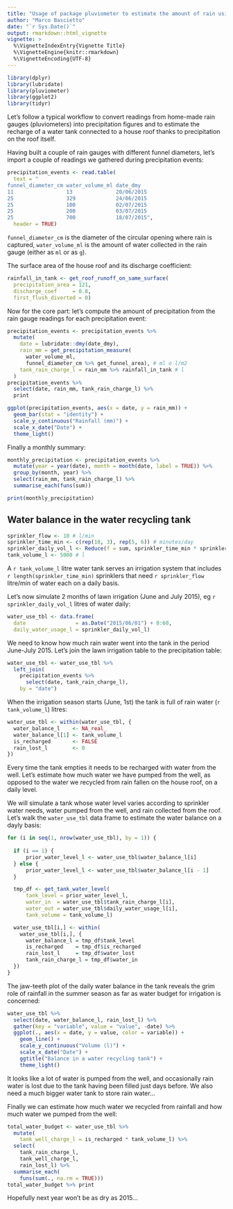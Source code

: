 ```yaml
---
title: "Usage of package pluviometer to estimate the amount of rain using a home-made pluviometer"
author: "Marco Bascietto"
date: "`r Sys.Date()`"
output: rmarkdown::html_vignette
vignette: >
  %\VignetteIndexEntry{Vignette Title}
  %\VignetteEngine{knitr::rmarkdown}
  %\VignetteEncoding{UTF-8}
---
```


```r
library(dplyr)
library(lubridate)
library(pluviometer)
library(ggplot2)
library(tidyr)
```

Let's follow a typical workflow to convert readings from home-made rain gauges (pluviometers) into precipitation figures and to estimate the recharge of a water tank connected to a house roof thanks to precipitation on the roof itself.

Having built a couple of rain gauges with different funnel diameters, let's import a couple of readings we gathered during precipitation events:

```r
precipitation_events <- read.table(
  text = "
funnel_diameter_cm water_volume_ml date_dmy
11                 13              20/06/2015
25                 329             24/06/2015
25                 100             02/07/2015
25                 200             03/07/2015
25                 700             18/07/2015",
  header = TRUE)
```


`funnel_diameter_cm` is the diameter of the circular opening where rain is captured, `water_volume_ml` is the amount of water collected in the rain gauge (either as `ml` or as `g`).

The surface area of the house roof and its discharge coefficient:
```r
rainfall_in_tank <- get_roof_runoff_on_same_surface(
  precipitation_area = 121, 
  discharge_coef     = 0.8,
  first_flush_diverted = 0)
```

Now for the core part: let's compute the amount of precipitation from the rain gauge readings for each precipitation event:

```r
precipitation_events <- precipitation_events %>%
  mutate(
    date = lubridate::dmy(date_dmy),
    rain_mm = get_precipitation_measure(
      water_volume_ml,
      funnel_diameter_cm %>% get_funnel_area), # ml o l/m2
    tank_rain_charge_l = rain_mm %>% rainfall_in_tank # l
  )
precipitation_events %>% 
  select(date, rain_mm, tank_rain_charge_l) %>% 
  print
```

```r
ggplot(precipitation_events, aes(x = date, y = rain_mm)) +
  geom_bar(stat = "identity") +
  scale_y_continuous("Rainfall (mm)") +
  scale_x_date("Date") +
  theme_light()
```


Finally a monthly summary:

```r
monthly_precipitation <- precipitation_events %>%
  mutate(year = year(date), month = month(date, label = TRUE)) %>%
  group_by(month, year) %>%
  select(rain_mm, tank_rain_charge_l) %>%
  summarise_each(funs(sum))

print(monthly_precipitation)
```

## Water balance in the water recycling tank


```r
sprinkler_flow <- 10 # l/min
sprinkler_time_min <- c(rep(10, 3), rep(5, 6)) # minutes/day
sprinkler_daily_vol_l <- Reduce(f = sum, sprinkler_time_min * sprinkler_flow) # l/day
tank_volume_l <- 5000 # l
```

A `r tank_volume_l` litre water tank serves an irrigation system that includes `r length(sprinkler_time_min)` sprinklers that need `r sprinkler_flow` litre/min of water each on a daily basis.

Let's now simulate 2 months of lawn irrigation (June and July 2015), eg `r sprinkler_daily_vol_l` litres of water daily:

```r
water_use_tbl <- data.frame(
  date                = as.Date("2015/06/01") + 0:60,
  daily_water_usage_l = sprinkler_daily_vol_l)
```

We need to know how much rain water went into the tank in the period June-July 2015. Let's join the lawn irrigation table to the precipitation table:

```r
water_use_tbl <- water_use_tbl %>% 
  left_join(
    precipitation_events %>% 
      select(date, tank_rain_charge_l),
    by = "date")
```

When the irrigation season starts (June, 1st) the tank is full of rain water (`r tank_volume_l`) litres:

```r
water_use_tbl <- within(water_use_tbl, {
  water_balance_l    <- NA_real_
  water_balance_l[1] <- tank_volume_l
  is_recharged       <- FALSE
  rain_lost_l        <- 0
})
```

Every time the tank empties it needs to be recharged with water from the well. Let's estimate how much water we have pumped from the well, as opposed to the water we recycled from rain fallen on the house roof, on a daily level.

We will simulate a tank whose water level varies according to sprinkler water needs, water pumped from the well, and rain collected from the roof. Let's walk the `water_use_tbl` data frame to estimate the water balance on a dayly basis:

```r
for (i in seq(1, nrow(water_use_tbl), by = 1)) {
 
  if (i == 1) {
      prior_water_level_l <- water_use_tbl$water_balance_l[i]
  } else {
      prior_water_level_l <- water_use_tbl$water_balance_l[i - 1]
  } 

  tmp_df <- get_tank_water_level(
      tank_level = prior_water_level_l, 
      water_in  = water_use_tbl$tank_rain_charge_l[i], 
      water_out = water_use_tbl$daily_water_usage_l[i], 
      tank_volume = tank_volume_l)

  water_use_tbl[i,] <- within(
    water_use_tbl[i,], {
      water_balance_l = tmp_df$tank_level
      is_recharged    = tmp_df$is_recharged
      rain_lost_l     = tmp_df$water_lost
      tank_rain_charge_l = tmp_df$water_in
  })
}

```

The jaw-teeth plot of the daily water balance in the tank reveals the grim role of rainfall in the summer season as far as water budget for irrigation is concerned:
```r
water_use_tbl %>% 
  select(date, water_balance_l, rain_lost_l) %>% 
  gather(key = "variable", value = "value", -date) %>% 
  ggplot(., aes(x = date, y = value, color = variable)) + 
    geom_line() + 
    scale_y_continuous("Volume (l)") +
    scale_x_date("Date") +
    ggtitle("Balance in a water recycling tank") +
    theme_light()
```

It looks like a lot of water is pumped from the well, and occasionally rain water is lost due to the tank having been filled just days before. We also need a much bigger water tank to store rain water... 

Finally we can estimate how much water we recycled from rainfall and how much water we pumped from the well:
```r
total_water_budget <- water_use_tbl %>%
  mutate(
    tank_well_charge_l = is_recharged * tank_volume_l) %>% 
  select(
    tank_rain_charge_l, 
    tank_well_charge_l, 
    rain_lost_l) %>% 
  summarise_each(
    funs(sum(., na.rm = TRUE)))
total_water_budget %>% print
```

Hopefully next year won't be as dry as 2015...
